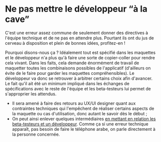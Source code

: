 # Ne pas mettre le développeur “à la cave”

C'est une erreur assez commune de seulement donner des directives à l'équipe technique et de ne pas en attendre plus. Pourtant ils ont du jus de cerveau à disposition et plein de bonnes idées, profitez-en !

Pourquoi disons-nous ça ? Idéalement tout est spécifié dans les maquettes et le développeur n'a plus qu'à faire une sorte de copier-coller pour rendre cela vivant. Dans les faits, cela demande énormément de travail de maquetter toutes les combinaisons possibles de l'applicatif (d'ailleurs on évite de le faire pour garder les maquettes compréhensibles). Le développeur va donc se retrouver à arbitrer certains choix afin d'avancer. Le fait qu'il ait été un minimum impliqué dans les échanges de spécifications avec le reste de l'équipe et les beta-testeurs lui permet de s'approprier les attendus.

- Il sera amené à faire des retours au UX/UI designer quant aux contraintes techniques qui l'empêchent de réaliser certains aspects de la maquette ou cas d'utilisation, donc autant le savoir dès le début ;
- On peut ainsi enlever quelques intermédiaires [en mettant en relation les beta-testeurs et un développeur](/docs/monitoring). Comme ça si une erreur technique apparaît, pas besoin de faire le téléphone arabe, on parle directement à la personne concernée.

